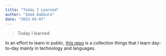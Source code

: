 ```yaml
---
title: "Today I Learned"
author: "Imad Dabbura"
date: "2022-03-07"
---
```


> Today I learned

In an effort to learn in public, [this repo](https://github.com/ImadDabbura/til) is a collection things that I learn day-to-day mainly in technology and languages.
